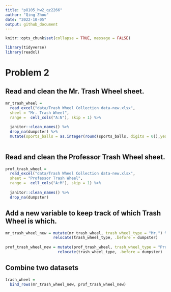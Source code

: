```yaml
---
title: "p8105_hw2_qz2266"
author: "Qing Zhou"
date: "2022-10-05"
output: github_document
---
```


```r
knitr::opts_chunk$set(collapse = TRUE, message = FALSE)
```

```r
library(tidyverse)
library(readxl)
```

# Problem 2

## Read and clean the Mr. Trash Wheel sheet.

```r
mr_trash_wheel = 
  read_excel("data/Trash Wheel Collection data-new.xlsx", 
  sheet = "Mr. Trash Wheel", 
  range =  cell_cols("A:N"), skip = 1) %>% 
  
  janitor::clean_names() %>% 
  drop_na(dumpster) %>% 
  mutate(sports_balls = as.integer(round(sports_balls, digits = 0)),year = as.integer(year))
  
```

## Read and clean the Professor Trash Wheel sheet.

```r
prof_trash_wheel = 
  read_excel("data/Trash Wheel Collection data-new.xlsx", 
  sheet = "Professor Trash Wheel", 
  range =  cell_cols("A:M"), skip = 1) %>% 
  
  janitor::clean_names() %>% 
  drop_na(dumpster) 
```

## Add a new variable to keep track of which Trash Wheel is which.

```r
mr_trash_wheel_new = mutate(mr_trash_wheel, trash_wheel_type = "Mr.") %>%
                     relocate(trash_wheel_type, .before = dumpster) 
                     
prof_trash_wheel_new = mutate(prof_trash_wheel, trash_wheel_type = "Prof.") %>% 
                       relocate(trash_wheel_type, .before = dumpster) 
```                       

## Combine two datasets

```r
trash_wheel = 
  bind_rows(mr_trash_wheel_new, prof_trash_wheel_new)
```